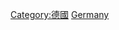 {{Cat main|德國科技}}
{{Commonscat|Science and technology in Germany}}

[[Category:德國|Category:德國]]
[[Category:欧洲各国科技|Germany]]
